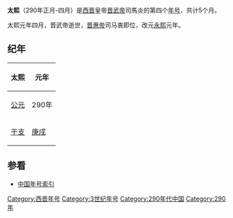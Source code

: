 {{Eranamebox|年号= 太熙
|起讫时间= 290年正月-四月
|政权= [[西晋|西晋]]
|帝王= [[晋武帝|晋武帝]]司馬炎
|历时= 5个月
|timeline= <timeline>
ImageSize  = width:200 height:50
PlotArea   = width:180 height:30 left:10 bottom:20
TimeAxis   = orientation:horizontal
DateFormat = yyyy
Period     = from:265 till:316
AlignBars  = early
ScaleMajor = increment:51 start:265
Colors =
  id:canvas value:rgb(1,1,0.85)
BackgroundColors = canvas:canvas
PlotData =
  width:15 color:black
  bar:era from:start till:end
  bar:era from:265 till:290 color:red
  bar:era from:290 till:290 color:yellow
</timeline>
|说明= 太熙在西晋及晋武帝时期的位置
}}
'''太熙'''（290年正月-四月）是[[西晋|西晋]]皇帝[[晋武帝|晋武帝]]司馬炎的第四个[[年号|年号]]，共计5个月。

太熙元年四月，晋武帝逝世，[[晋惠帝|晋惠帝]]司马衷即位，改元[[永熙_(晋)|永熙]]元年。

==纪年==
{| class="wikitable" 
|-
!太熙!!元年
|-
![[公元纪年|公元]]
|290年
|-
![[干支纪年|干支]]
|[[庚戌|庚戌]]
|}

==参看==
*[[中国年号索引|中国年号索引]]

{{年号|[[太康_(晋)|太康]]|[[中国年号索引|中国年号]]|[[永熙_(晋)|永熙]]}}
{{晉十六國年號}}
[[Category:西晋年号|Category:西晋年号]]
[[Category:3世纪年号|Category:3世纪年号]]
[[Category:290年代中国|Category:290年代中国]]
[[Category:290年|Category:290年]]